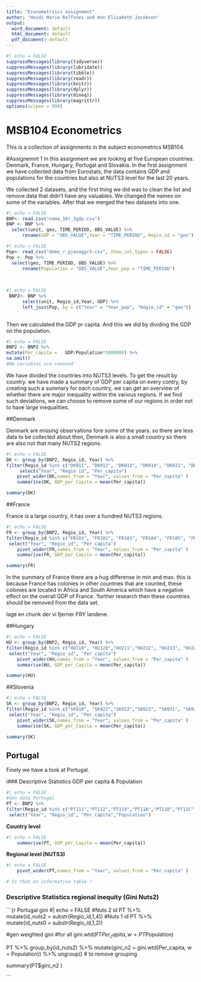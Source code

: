 ```yaml
---
title: "Econometriscs assignment"
author: "Heidi Marie Rolfsnes and Ann Elisabeth Jacobsen"
output:
  word_document: default
  html_document: default
  pdf_document: default
---
```


```r
#| echo = FALSE
suppressMessages(library(tidyverse))
suppressMessages(library(lubridate))
suppressMessages(library(tibble))
suppressMessages(library(readr))
suppressMessages(library(knitr))
suppressMessages(library(dplyr))
suppressMessages(library(dineq))
suppressMessages(library(magrittr))
options(scipen = 999)

```
# MSB104 Econometrics
This is a collection of assignments in the subject econometrics MSB104.

#Assignemnt 1
In this assignment we are looking at five European countries. Denmark, France, Hungary, Portugal and Slovakia. 
In the first assignment we have collected data from Eurostats, the data contains GDP and populations for the countries but also at NUTS3 level for the last 20 years. 

We collected 2 datasets, and the first thing we did was to clean the list and remove data that didn’t have any valuables. We changed the names on some of the variables. 
After that we merged the two datasets into one.


```r
#| echo = FALSE
BNP<- read.csv("nama_10r_3gdp.csv")
BNP <- BNP %>% 
  select(unit, geo, TIME_PERIOD, OBS_VALUE) %>%
      rename(GDP = "OBS_VALUE",Year = "TIME_PERIOD", Regio_id = "geo") 
```

```r
#| echo = FALSE
Pop<- read_csv("demo_r_pjanaggr3.csv", show_col_types = FALSE)
Pop <- Pop %>% 
  select(geo, TIME_PERIOD, OBS_VALUE) %>%
      rename(Population = "OBS_VALUE",Year_pop = "TIME_PERIOD") 
 
  
```

```r
#| echo = FALSE
 BNP2<- BNP %>%
      select(unit, Regio_id,Year, GDP) %>%
      left_join(Pop, by = c("Year" = "Year_pop", "Regio_id" = "geo"))
     
```


Then we calculated the GDP pr capita. And this we did by dividing the GDP on the population. 

```r
#| echo = FALSE
BNP2 <- BNP2 %>%
mutate(Per_capita =   GDP/Population*1000000) %>%
na.omit()
#NA variables are removed
```

We have divided the countries into NUTS3 levels. To get the result by country. we have made a summary of GDP per capita on every contry, by creating such a summary for each country, we can get an overview of whether there are major inequality within the various regions. If we find such deviations, we can choose to remove some of our regions in order not to have large inequalities. 



##Denmark

Denmark are missing observations fore some of the years. so there are less data to be collected about then, Denmark is also a small country so there are also not that many NUTS2 regions.  

```r
#| echo = FALSE
DK <- group_by(BNP2, Regio_id, Year) %>%
filter(Regio_id %in% c("DK011", "DK012", "DK013", "DK014", "DK021", "DK022", "DK031", "DK032", "DK041", "DK042", "DK050", "DKZZZ")) %>%
	 select("Year", "Regio_id", "Per_capita")
	pivot_wider(DK,names_from = "Year", values_from = "Per_capita" )
	summarise(DK, GDP_per_Capita = mean(Per_capita))
```


```r
summary(DK)
```

##France

France is a large country, it has over a hundred NUTS3 regions. 

```r
#| echo = FALSE
FR <- group_by(BNP2, Regio_id, Year) %>%
filter(Regio_id %in% c("FR101", "FR102", "FR103", "FR104", "FR105", "FR106", "FR107", "FR108", "FRB01", "FRB02", "FRB03", "FRB04", "FRB05", "FRB06" , "FRC11", "FRC12","FRC13", "FRC14", "FRC21", "FRC22, FRC23", "FRC24", "FRD11", "FRD12","FRD13", "FRD21", "FRD22, FRE11", "FRE12", "FRE21", "FRE22", "FRE23","FRF11", "FRF12", "FRF21", "FRF22, FRF23", "FRF24", "FRF31", "FRF32", "FRF33","FRF34", "FRG01", "FRG02", "FRG03, FRG04", "FRG05", "FRH01", "FRH02", "FRF03, FRH04", "FRI11", "FRI12", "FRI13", "FRI14, FRI15", "FRI21", "FRI22", "FRI23, FRI31", "FRI32", "FRI33", "FRI34","FRJ11", "FRJ12",	"FRJ13",	"FRJ14",	"FRJ15",	"FRJ21",	"FRJ22",	"FRJ23",	"FRJ24",	"FRJ25",	"FRJ26",	"FRJ27"	,"FRJ28",	"FRK11",	"FRK12",	"FRK13",	"FRK14",	"FRK21",	"FRK22",	"FRK23",	"FRK24",	"FRK25",	"FRK26",	"FRK27",	"FRK28",	"FRL01",	"FRL02",	"FRL03",	"FRL04",	"FRL05",	"FRL06",	"FRM01",	"FRM02","FRXXX",	"FRY10",	"FRY20",	"FRY30",	"FRY40",	"FRY50")) %>%
 select("Year", "Regio_id", "Per_capita")
	pivot_wider(FR,names_from = "Year", values_from = "Per_capita" )
	summarise(FR, GDP_per_Capita = mean(Per_capita))
```

```r
summary(FR)
```

In the summary of France there are a hug differense in min and max. this is because France has colonies in other countries that are counted, these colonies are located in Africa and South America which have a negative effect on the overall GDP of France. 'further research then these countries should be removed from the data set.


lage en chunk der vi fjerner FRY landene. 

##Hungary

```r
#| echo = FALSE
HU <- group_by(BNP2, Regio_id, Year) %>%
filter(Regio_id %in% c("HU110", "HU120","HU211","HU212", "HU213", "HU221", "HU222","HU223","HU231", "HU232", "HU233", "HU311", "HU312", "HU313", "HU321", "HU322", "HU323", "HU331", "HU332", "HU333", "HUXXX")) %>%
 select("Year", "Regio_id", "Per_capita")
	pivot_wider(HU,names_from = "Year", values_from = "Per_capita" )
	summarise(HU, GDP_per_Capita = mean(Per_capita))
```

```r
summary(HU)
```

##Slovenia

```r
#| echo = FALSE
SK <- group_by(BNP2, Regio_id, Year) %>%
filter(Regio_id %in% c("SK010", "SK021","SK022","SK023", "SK031", "SK032", "SK041", "SK042")) %>%
 select("Year", "Regio_id", "Per_capita")
	pivot_wider(SK,names_from = "Year", values_from = "Per_capita" )
	summarise(SK, GDP_per_Capita = mean(Per_capita))
```

```r
summary(SK)
```

## Portugal

Finely we have a look at Portugal.

i### Descriptive Statistics GDP per capita & Population

```r
#| echo = FALSE
#Gen data Portugal
PT <- BNP2 %>%
filter(Regio_id %in% c("PT111","PT112","PT119","PT11A","PT11B","PT11C", "PT11D","PT11E",	"PT16B",	"PT16D",	"PT16E",	"PT16F",	"PT16G",	"PT16H",	"PT16I",	"PT16J",	"PT170",	"PT181",	"PT184",	"PT185",	"PT186",	"PT187",	"PT200",	"PT300")) %>%
 select("Year", "Regio_id", "Per_capita","Population") 
```
**Country level**
```r
#| echo = FALSE
	summarise(PT, GDP_per_Capita = mean(Per_capita))
```
**Regional level (NUTS3)**
```r
#| echo = FALSE
	pivot_wider(PT,names_from = "Year", values_from = "Per_capita" )

# Is that an informative table ?

```


### Descriptive Statistics regional inequity (Gini Nuts2) 


```{r Portugal gini
#| echo = FALSE
#Nuts 2 id
PT %>%  
  mutate(id_nuts2 = substr(Regio_id,1,4)) 
#Nuts 1 id
PT %>%  
  mutate(id_nuts0 = substr(Regio_id,1,2))

#gen weighted gini
#for all
gini.wtd(PT$Per_capita, w = PT$Population)

PT %>% 
  group_by(id_nuts2) %>% 
  mutate(gini_n2 = gini.wtd(Per_capita, w = Population)) %>%
  ungroup() # to remove grouping

summary(PT$gini_n2 )

```



